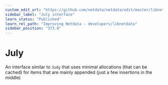 ```yaml
---
custom_edit_url: "https://github.com/netdata/netdata/edit/master/libnetdata/july/README.md"
sidebar_label: "July interface"
learn_status: "Published"
learn_rel_path: "Improving Netdata - developers/libnetdata"
sidebar_position: "373.0"
---
```




# July

An interface similar to `Judy` that uses minimal allocations (that can be cached)
for items that are mainly appended (just a few insertions in the middle)

